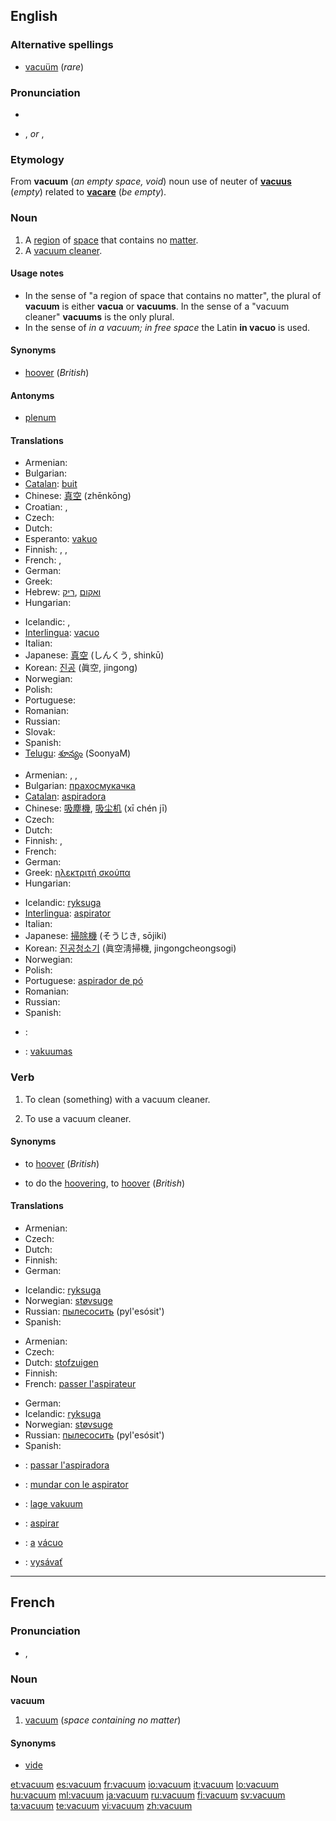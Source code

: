 ==English==
{{wikipedia}}

===Alternative spellings===
* [[vacuüm]] (''rare'')

===Pronunciation===
* {{audio|En-us-vacuum.ogg|Audio (US)}}
<!--incorrect: *{{IPA|/ˈvæ.kjuˌʌm̩̩/|/ˈvæ.kjuːm/}} ''[[cf.]]: [[vacume#Pronunciation|vacume]]''-->
* {{IPA|/ˈvækjuəm/}}, {{SAMPA|/"v{kju@m/}} ''or'' {{IPA|/ˈvækjuːm/}}, {{SAMPA|/"v{kju:m/}}

===Etymology===
From {{etyl|la}} '''vacuum''' (''an empty space, void'') noun use of neuter of '''[[vacuus]]''' (''empty'') related to '''[[vacare]]''' (''be empty'').

===Noun===
{{en-noun|pl2=vacua}} {{italbrac|see [[#Usage notes|usage notes]]}}

# A [[region]] of [[space]] that contains no [[matter]].
# A [[vacuum cleaner]].

====Usage notes====
* In the sense of "a region of space that contains no matter", the plural of '''vacuum''' is either '''vacua''' or '''vacuums'''. In the sense of a "vacuum cleaner" '''vacuums''' is the only plural.
* In the sense of ''in a vacuum; in free space'' the Latin '''in vacuo''' is used.

====Synonyms====
* {{i-c|vacuum cleaner}} [[hoover]] (''British'')

====Antonyms====
* {{i-c|region of space that contains no matter}} [[plenum]]

====Translations====
{{trans-top|region of space that contains no matter}}
* Armenian: {{t-|hy|վակուում|tr=vakuum|sc=Armn|xs=Armenian}}
* Bulgarian: {{t+|bg|вакуум|m|tr=vakuum|sc=Cyrl}}
* [[Catalan]]: [[buit]] {{m}}
* Chinese: [[真空]] (zhēnkōng)
* Croatian: {{t-|hr|vakuum|m}}, {{t-|hr|vakum|m}}
* Czech: {{t+|cs|vakuum|n}}
* Dutch: {{t+|nl|vacuüm|n}}
* Esperanto: [[vakuo]]
* Finnish: {{t+|fi|tyhjiö}}, {{t-|fi|vakuumi}}, {{t-|fi|tyhjö}}
* French: {{t+|fr|vide|m}}, {{t+|fr|vacuum|m}}
* German: {{t+|de|Vakuum|n}}
* Greek: {{t+|el|κενό|n|sc=Grek}}
* Hebrew: [[ואקום]] {{m}} ,[[ריק]] {{m}}
* Hungarian: {{t+|hu|vákuum}}
{{trans-mid}}
* Icelandic: {{t+|is|lofttæmi|n}}, {{t+|is|lofttóm|n}}
* [[Interlingua]]: [[vacuo]]
* Italian: {{t+|it|vuoto|m}}
* Japanese: [[真空]] (しんくう, shinkū)
* Korean: [[진공]] (眞空, jingong)
* Norwegian: {{t+|no|vakuum|n}}
* Polish: {{t+|pl|próżnia|f}}
* Portuguese: {{t+|pt|vácuo|m}}
* Romanian: {{t+|ro|vid|n}}
* Russian: {{t+|ru|вакуум|m|tr=vákuum|sc=Cyrl}}
* Slovak: {{t-|sk|vákuum}}
* Spanish: {{t+|es|vacío|m}}
* [[Telugu]]: [[శూన్యం]] (SoonyaM)
{{trans-bottom}}

{{trans-top|vacuum cleaner}}
* Armenian: {{t-|hy|փոշեկուլ|tr=p'ošekul|sc=Armn|xs=Armenian}}, {{t-|hy|փոշեծծիչ|tr=p'ošeççič|sc=Armn|xs=Armenian}}, {{t-|hy|պիլասոս|tr=pilasos|sc=Armn|xs=Armenian}}
* Bulgarian: [[прахосмукачка]] {{f}}
* [[Catalan]]: [[aspiradora]] {{f}}
* Chinese: [[吸塵機]], [[吸尘机]] (xī chén jī)
* Czech: {{t-|cs|vysavač|m}}
* Dutch: {{t+|nl|stofzuiger|m}}
* Finnish: {{t+|fi|imuri}}, {{t+|fi|pölynimuri}}
* French: {{t+|fr|aspirateur|m}}
* German: {{t+|de|Staubsauger|m}}
* Greek: [[ηλεκτριτή σκούπα]] {{f}}
* Hungarian: {{t+|hu|porszívó}}
{{trans-mid}}
* Icelandic: [[ryksuga]] {{f}}
* [[Interlingua]]: [[aspirator#Interlingua|aspirator]]
* Italian: {{t+|it|aspirapolvere|m}}
* Japanese: [[掃除機]] (そうじき, sōjiki)
* Korean: [[진공청소기]] (眞空淸掃機, jingongcheongsogi)
* Norwegian: {{t-|no|støvsuger}}
* Polish: {{t+|pl|odkurzacz|m}}
* Portuguese: [[aspirador de pó]] {{m}}
* Romanian: {{t-|ro|aspirator|n}}
* Russian: {{t+|ru|пылесос|m|tr=pylesós|sc=Cyrl}}
* Spanish: {{t-|es|aspiradora|f}}
{{trans-bottom}}

{{checktrans-top}}
* {{ttbc|Arabic}}: {{Arab|[[فراغ]]}}
{{trans-mid}}
* {{ttbc|Lithuanian}}: [[vakuumas]] {{m}}
{{trans-bottom}}

===Verb===
{{en-verb}}

# {{transitive}} To clean (something) with a vacuum cleaner.
# {{intransitive}} To use a vacuum cleaner.

====Synonyms====
* {{i-c|transitive sense}} to [[hoover]] (''British'')
* {{i-c|intransitive sense}} to do the [[hoovering]], to [[hoover]] (''British'')

====Translations====
{{trans-top|transitive: to clean with a vacuum cleaner}}
* Armenian: {{t-|hy|պիլասոս անել|tr=pilasos anel|sc=Armn|xs=Armenian}}
* Czech: {{t-|cs|vysát}}
* Dutch: {{t+|nl|stofzuigen}}
* Finnish: {{t+|fi|imuroida}}
* German: {{t-|de|staubsaugen}}
{{trans-mid}}
* Icelandic: [[ryksuga]]
* Norwegian: [[støvsuge]]
* Russian: [[пылесосить]] (pyl'esósit') {{impf}}
* Spanish: {{t+|es|aspirar}}
{{trans-bottom}}

{{trans-top|transitive: to use a vacuum cleaner}}
* Armenian: {{t-|hy|պիլասոս անել|tr=pilasos anel|sc=Armn|xs=Armenian}}
* Czech: {{t-|cs|vysát}}
* Dutch: [[stofzuigen]]
* Finnish: {{t+|fi|imuroida}}
* French: [[passer l'aspirateur]]
{{trans-mid}}
* German: {{t-|de|staubsaugen}}
* Icelandic: [[ryksuga]]
* Norwegian: [[støvsuge]]
* Russian: [[пылесосить]] (pyl'esósit') {{impf}}
* Spanish: {{t+|es|aspirar}}
{{trans-bottom}}

{{checktrans-top}}
* {{ttbc|Catalan}}: [[passar l'aspiradora]]
* {{ttbc|Interlingua}}: [[mundar con le aspirator]]
* {{ttbc|Norwegian}}: [[lage vakuum]]
* {{ttbc|Portuguese}}: [[aspirar]]
* {{ttbc|Portuguese}}: [[a]] [[vácuo]]
* {{ttbc|Slovak}}: [[vysávať]]
{{trans-bottom}}

----

==French==

===Pronunciation===
* {{IPA|/va.kɥɔm/|lang=fr}}, {{SAMPA|/va.kHOm/}}

===Noun===
'''vacuum''' {{m}}

# [[vacuum]] (''space containing no matter'')

====Synonyms====
* [[vide#French|vide]]

[[et:vacuum]]
[[es:vacuum]]
[[fr:vacuum]]
[[io:vacuum]]
[[it:vacuum]]
[[lo:vacuum]]
[[hu:vacuum]]
[[ml:vacuum]]
[[ja:vacuum]]
[[ru:vacuum]]
[[fi:vacuum]]
[[sv:vacuum]]
[[ta:vacuum]]
[[te:vacuum]]
[[vi:vacuum]]
[[zh:vacuum]]